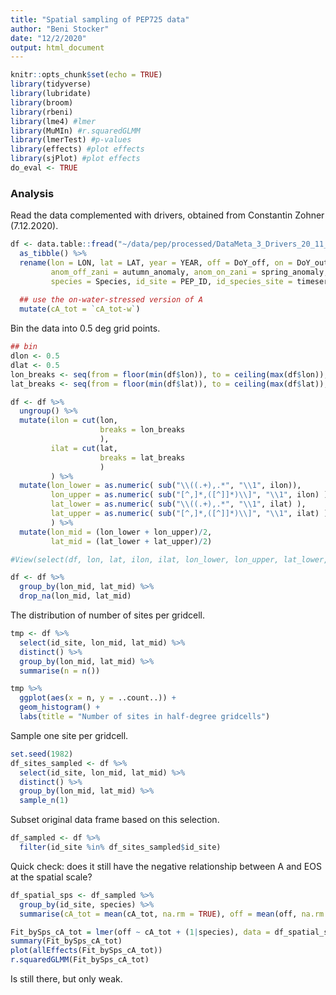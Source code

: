 ```yaml
---
title: "Spatial sampling of PEP725 data"
author: "Beni Stocker"
date: "12/2/2020"
output: html_document
---
```


```r
knitr::opts_chunk$set(echo = TRUE)
library(tidyverse)
library(lubridate)
library(broom)
library(rbeni)
library(lme4) #lmer
library(MuMIn) #r.squaredGLMM
library(lmerTest) #p-values
library(effects) #plot effects
library(sjPlot) #plot effects
do_eval <- TRUE
```

### Analysis

Read the data complemented with drivers, obtained from Constantin Zohner (7.12.2020).
```r
df <- data.table::fread("~/data/pep/processed/DataMeta_3_Drivers_20_11_10.csv") %>% 
  as_tibble() %>% 
  rename(lon = LON, lat = LAT, year = YEAR, off = DoY_off, on = DoY_out, 
         anom_off_zani = autumn_anomaly, anom_on_zani = spring_anomaly, 
         species = Species, id_site = PEP_ID, id_species_site = timeseries) %>% 
  
  ## use the on-water-stressed version of A
  mutate(cA_tot = `cA_tot-w`)
```

Bin the data into 0.5 deg grid points.
```r
## bin
dlon <- 0.5
dlat <- 0.5
lon_breaks <- seq(from = floor(min(df$lon)), to = ceiling(max(df$lon)), by = dlon)
lat_breaks <- seq(from = floor(min(df$lat)), to = ceiling(max(df$lat)), by = dlat)

df <- df %>%
  ungroup() %>% 
  mutate(ilon = cut(lon, 
                    breaks = lon_breaks
                    ),
         ilat = cut(lat, 
                    breaks = lat_breaks
                    )
         ) %>% 
  mutate(lon_lower = as.numeric( sub("\\((.+),.*", "\\1", ilon)),
         lon_upper = as.numeric( sub("[^,]*,([^]]*)\\]", "\\1", ilon) ),
         lat_lower = as.numeric( sub("\\((.+),.*", "\\1", ilat) ),
         lat_upper = as.numeric( sub("[^,]*,([^]]*)\\]", "\\1", ilat) )
         ) %>% 
  mutate(lon_mid = (lon_lower + lon_upper)/2,
         lat_mid = (lat_lower + lat_upper)/2)

#View(select(df, lon, lat, ilon, ilat, lon_lower, lon_upper, lat_lower, lat_upper, lon_mid, lat_mid))

df <- df %>% 
  group_by(lon_mid, lat_mid) %>% 
  drop_na(lon_mid, lat_mid)
```

The distribution of number of sites per gridcell.
```r
tmp <- df %>% 
  select(id_site, lon_mid, lat_mid) %>% 
  distinct() %>% 
  group_by(lon_mid, lat_mid) %>% 
  summarise(n = n())

tmp %>% 
  ggplot(aes(x = n, y = ..count..)) +
  geom_histogram() +
  labs(title = "Number of sites in half-degree gridcells")
```

Sample one site per gridcell.
```r
set.seed(1982)
df_sites_sampled <- df %>% 
  select(id_site, lon_mid, lat_mid) %>% 
  distinct() %>% 
  group_by(lon_mid, lat_mid) %>% 
  sample_n(1)
```

Subset original data frame based on this selection.
```r
df_sampled <- df %>% 
  filter(id_site %in% df_sites_sampled$id_site)
```

Quick check: does it still have the negative relationship between A and EOS at the spatial scale?
```r
df_spatial_sps <- df_sampled %>% 
  group_by(id_site, species) %>% 
  summarise(cA_tot = mean(cA_tot, na.rm = TRUE), off = mean(off, na.rm = TRUE), cGSI = mean(cGSI, na.rm = TRUE), on = mean(on, na.rm = TRUE))

Fit_bySps_cA_tot = lmer(off ~ cA_tot + (1|species), data = df_spatial_sps, na.action = "na.exclude")
summary(Fit_bySps_cA_tot)
plot(allEffects(Fit_bySps_cA_tot))
r.squaredGLMM(Fit_bySps_cA_tot)
```
Is still there, but only weak.

